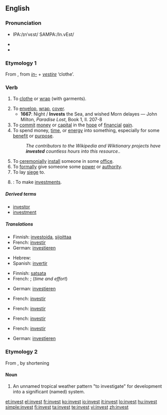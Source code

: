 ==English==

===Pronunciation===
* {{a|UK|US}} IPA:/ɪnˈvɛst/ SAMPA:/In.vEst/
* {{audio|en-us-invest.ogg|Audio (US)}}
* {{rhymes|ɛst}}

===Etymology 1===
From {{etyl|la|en}} {{term|investio||lang=la}}, from ''[[in-]]'' + ''[[vestire]]'' ‘clothe’.

===Verb===
{{en-verb}}

# {{dated}} To [[clothe]] or [[wrap]] (with garments).
# To [[envelop]], [[wrap]], [[cover]].
#* '''1667''': Night / '''Invests''' the Sea, and wished Morn delayes — John Milton, ''Paradise Lost'', Book 1, ll. 207-8
# To [[commit]] [[money]] or [[capital]] in the [[hope]] of [[financial]] [[gain]].
# To spend money, [[time]], or [[energy]] into something, especially for some [[benefit]] or [[purpose]].
#: ''The contributors to the Wikipedia and Wiktionary projects have '''invested''' countless hours into this resource..''
# To [[ceremonially]] [[install]] someone in some [[office]].
# To [[formally]] give someone some [[power]] or [[authority]].
# To lay [[siege]] to.
# {{intransitive}}: To make [[investments]].

=====Derived terms=====
* [[investor]]
* [[investment]]

=====Translations=====
{{trans-top|to commit money...}}
* Finnish: [[investoida]], [[sijoittaa]]
* French: [[investir]]
* German: [[investieren]]
{{trans-mid}}
* Hebrew: {{t-|he|להשקיע|sc=Hebr}}
* Spanish: [[invertir]]
{{trans-bottom}}

{{trans-top|to spend money, time...}}
* Finnish: [[satsata]]
* French: {{t|fr|investir}}; {{t|fr|consacrer}} (''time and effort'')
{{trans-mid}}
* German: [[investieren]]
{{trans-bottom}}

{{trans-top|to ceremonially install}}
* French: [[investir]]
{{trans-mid}}
{{trans-bottom}}

{{trans-top|to formally give power}}
* French: [[investir]]
{{trans-mid}}
{{trans-bottom}}

{{trans-top|to adorn or clothe someone}}
{{trans-mid}}
{{trans-bottom}}

{{trans-top|to lay siege to}}
* French: [[investir]]
{{trans-mid}}
{{trans-bottom}}

{{trans-top|to make investments}}
* French: [[investir]]
{{trans-mid}}
* German: [[investieren]]
{{trans-bottom}}

===Etymology 2===
From {{term|investigate||lang=en}}, by shortening

====Noun====
{{en-noun}}

# An unnamed tropical weather pattern "to investigate" for development into a significant (named) system.<!--A temporary designation by the U.S. [http://www.nrlmry.navy.mil/tc_pages/ Naval Research Lab] Joint Typhoon Warning Center and [http://www.nhc.noaa.gov/ National Hurricane Center].  Internal jargon (possibly teletype abbreviation) in the 1980's.  Appears today on some tracking maps, e.g. tropical storm advisories at the [http://www.wunderground.com/tropical/ wunderground.com tropical weather page].  Designation, e.g. <code>'''91e'''</code>, is a cyclic number (90-99) and a letter suffix for oceanic region:
#* <code>'''a'''</code> - Arabian Sea
#* <code>'''b'''</code> - Bay of Bengal
#* <code>'''c'''</code> - North Central Pacific Ocean
#* <code>'''e'''</code> - Northeast Pacific Ocean
#* <code>'''l'''</code> - North Atlantic Ocean and Caribbean Sea
#* <code>'''p'''</code> - South Pacific Ocean
#* <code>'''s'''</code> - South Indian Ocean
#* <code>'''w'''</code> - Northwest Pacific Ocean -->

[[et:invest]]
[[el:invest]]
[[fr:invest]]
[[ko:invest]]
[[io:invest]]
[[it:invest]]
[[lo:invest]]
[[hu:invest]]
[[simple:invest]]
[[fi:invest]]
[[ta:invest]]
[[te:invest]]
[[vi:invest]]
[[zh:invest]]